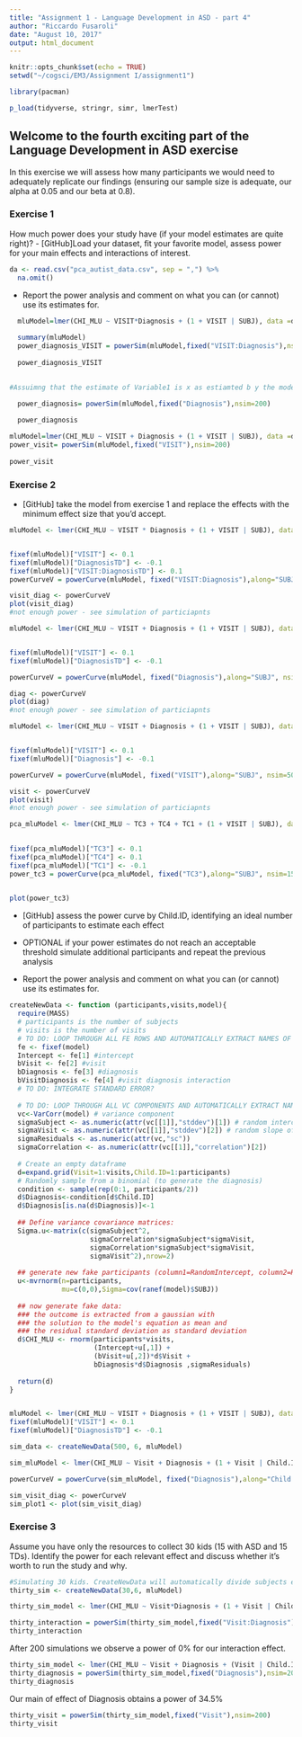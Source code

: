 ```yaml
---
title: "Assignment 1 - Language Development in ASD - part 4"
author: "Riccardo Fusaroli"
date: "August 10, 2017"
output: html_document
---
```


```r
knitr::opts_chunk$set(echo = TRUE)
setwd("~/cogsci/EM3/Assignment I/assignment1")

library(pacman)

p_load(tidyverse, stringr, simr, lmerTest)
```

## Welcome to the fourth exciting part of the Language Development in ASD exercise

In this exercise we will assess how many participants we would need to adequately replicate our findings (ensuring our sample size is adequate, our alpha at 0.05 and our beta at 0.8).

### Exercise 1

How much power does your study have (if your model estimates are quite right)?
- [GitHub]Load your dataset, fit your favorite model, assess power for your main effects and interactions of interest.
```r
da <- read.csv("pca_autist_data.csv", sep = ",") %>% 
  na.omit()

```


- Report the power analysis and comment on what you can (or cannot) use its estimates for.

```r


  mluModel=lmer(CHI_MLU ~ VISIT*Diagnosis + (1 + VISIT | SUBJ), data =da,REML=F) 
  
  summary(mluModel)
  power_diagnosis_VISIT = powerSim(mluModel,fixed("VISIT:Diagnosis"),nsim=200)
  
  power_diagnosis_VISIT

  
#Assuimng that the estimate of Variable1 is x as estiamted b y the model, and the sample size is constant at Y, the power of the main effect is X (CONF1, CONF2).
```
```r

  power_diagnosis= powerSim(mluModel,fixed("Diagnosis"),nsim=200)
  
  power_diagnosis
```

```r

mluModel=lmer(CHI_MLU ~ VISIT + Diagnosis + (1 + VISIT | SUBJ), data =da,REML=F) 
power_visit= powerSim(mluModel,fixed("VISIT"),nsim=200)
  
power_visit
```

### Exercise 2


- [GitHub] take the model from exercise 1 and replace the effects with the minimum effect size that you'd accept.
```r
mluModel <- lmer(CHI_MLU ~ VISIT * Diagnosis + (1 + VISIT | SUBJ), data =da,REML=F) 


fixef(mluModel)["VISIT"] <- 0.1
fixef(mluModel)["DiagnosisTD"] <- -0.1
fixef(mluModel)["VISIT:DiagnosisTD"] <- 0.1
powerCurveV = powerCurve(mluModel, fixed("VISIT:Diagnosis"),along="SUBJ", nsim=50)

visit_diag <- powerCurveV
plot(visit_diag)
#not enough power - see simulation of particiapnts
```

```r
mluModel <- lmer(CHI_MLU ~ VISIT + Diagnosis + (1 + VISIT | SUBJ), data =da,REML=F) 


fixef(mluModel)["VISIT"] <- 0.1
fixef(mluModel)["DiagnosisTD"] <- -0.1

powerCurveV = powerCurve(mluModel, fixed("Diagnosis"),along="SUBJ", nsim=50)

diag <- powerCurveV
plot(diag)
#not enough power - see simulation of particiapnts
```

```r
mluModel <- lmer(CHI_MLU ~ VISIT + Diagnosis + (1 + VISIT | SUBJ), data =da,REML=F) 


fixef(mluModel)["VISIT"] <- 0.1
fixef(mluModel)["Diagnosis"] <- -0.1

powerCurveV = powerCurve(mluModel, fixed("VISIT"),along="SUBJ", nsim=50)

visit <- powerCurveV
plot(visit)
#not enough power - see simulation of particiapnts
```



```r
pca_mluModel <- lmer(CHI_MLU ~ TC3 + TC4 + TC1 + (1 + VISIT | SUBJ), data =da,REML=F) 
  

fixef(pca_mluModel)["TC3"] <- 0.1
fixef(pca_mluModel)["TC4"] <- 0.1
fixef(pca_mluModel)["TC1"] <- -0.1
power_tc3 = powerCurve(pca_mluModel, fixed("TC3"),along="SUBJ", nsim=15)
  

plot(power_tc3)
```
- [GitHub] assess the power curve by Child.ID, identifying an ideal number of participants to estimate each effect

- OPTIONAL if your power estimates do not reach an acceptable threshold simulate additional participants and repeat the previous analysis
- Report the power analysis and comment on what you can (or cannot) use its estimates for.

```r





createNewData <- function (participants,visits,model){
  require(MASS)
  # participants is the number of subjects
  # visits is the number of visits
  # TO DO: LOOP THROUGH ALL FE ROWS AND AUTOMATICALLY EXTRACT NAMES OF FIXED EFFECTS AND ESTIMATES
  fe <- fixef(model)
  Intercept <- fe[1] #intercept
  bVisit <- fe[2] #visit
  bDiagnosis <- fe[3] #diagnosis
  bVisitDiagnosis <- fe[4] #visit diagnosis interaction
  # TO DO: INTEGRATE STANDARD ERROR?
  
  # TO DO: LOOP THROUGH ALL VC COMPONENTS AND AUTOMATICALLY EXTRACT NAMES OF EFFECTS AND ESTIMATES
  vc<-VarCorr(model) # variance component
  sigmaSubject <- as.numeric(attr(vc[[1]],"stddev")[1]) # random intercept by subject
  sigmaVisit <- as.numeric(attr(vc[[1]],"stddev")[2]) # random slope of visit over subject
  sigmaResiduals <- as.numeric(attr(vc,"sc"))
  sigmaCorrelation <- as.numeric(attr(vc[[1]],"correlation")[2])
  
  # Create an empty dataframe
  d=expand.grid(Visit=1:visits,Child.ID=1:participants)
  # Randomly sample from a binomial (to generate the diagnosis)
  condition <- sample(rep(0:1, participants/2))
  d$Diagnosis<-condition[d$Child.ID]
  d$Diagnosis[is.na(d$Diagnosis)]<-1
  
  ## Define variance covariance matrices:
  Sigma.u<-matrix(c(sigmaSubject^2,
                    sigmaCorrelation*sigmaSubject*sigmaVisit,
                    sigmaCorrelation*sigmaSubject*sigmaVisit,
                    sigmaVisit^2),nrow=2)
  
  ## generate new fake participants (column1=RandomIntercept, column2=RandomSlope)
  u<-mvrnorm(n=participants,
             mu=c(0,0),Sigma=cov(ranef(model)$SUBJ))
  
  ## now generate fake data:
  ### the outcome is extracted from a gaussian with
  ### the solution to the model's equation as mean and
  ### the residual standard deviation as standard deviation 
  d$CHI_MLU <- rnorm(participants*visits,
                     (Intercept+u[,1]) +
                     (bVisit+u[,2])*d$Visit + 
                     bDiagnosis*d$Diagnosis ,sigmaResiduals)  
  
  return(d)
}


mluModel <- lmer(CHI_MLU ~ VISIT + Diagnosis + (1 + VISIT | SUBJ), data =da,REML=F) 
fixef(mluModel)["VISIT"] <- 0.1
fixef(mluModel)["DiagnosisTD"] <- -0.1

sim_data <- createNewData(500, 6, mluModel)

sim_mluModel <- lmer(CHI_MLU ~ Visit + Diagnosis + (1 + Visit | Child.ID), sim_data,REML=F) 

powerCurveV = powerCurve(sim_mluModel, fixed("Diagnosis"),along="Child.ID", nsim=50)

sim_visit_diag <- powerCurveV 
sim_plot1 <- plot(sim_visit_diag)


```


### Exercise 3

Assume you have only the resources to collect 30 kids (15 with ASD and 15 TDs). Identify the power for each relevant effect and discuss whether it's worth to run the study and why.

```r
#Simulating 30 kids. CreateNewData will automatically divide subjects equally between diagnoses.
thirty_sim <- createNewData(30,6, mluModel)

thirty_sim_model <- lmer(CHI_MLU ~ Visit*Diagnosis + (1 + Visit | Child.ID), thirty_sim,REML=F) 

thirty_interaction = powerSim(thirty_sim_model,fixed("Visit:Diagnosis"),nsim=200)
thirty_interaction
```
After 200 simulations we observe a power of 0% for our interaction effect. 

```r

thirty_sim_model <- lmer(CHI_MLU ~ Visit + Diagnosis + (Visit | Child.ID), thirty_sim,REML=F)
thirty_diagnosis = powerSim(thirty_sim_model,fixed("Diagnosis"),nsim=200)
thirty_diagnosis
```
Our main of effect of Diagnosis obtains a power of 34.5%

```r
thirty_visit = powerSim(thirty_sim_model,fixed("Visit"),nsim=200)
thirty_visit
```
